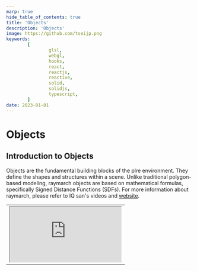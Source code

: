 ```yaml
---
marp: true
hide_table_of_contents: true
title: 'Objects'
description: 'Objects'
image: https://github.com/tseijp.png
keywords:
        [
                glsl,
                webgl,
                hooks,
                react,
                reactjs,
                reactive,
                solid,
                solidjs,
                typescript,
        ]
date: 2023-01-01
---
```


# Objects

## Introduction to Objects

Objects are the fundamental building blocks of the plre environment.
They define the shapes and structures within a scene.
Unlike traditional polygon-based modeling, raymarch objects are based on mathematical formulas,
specifically Signed Distance Functions (SDFs).
For more information about raymarch, please refer to IQ san's videos and [website][website].

[website]: https://iquilezles.org/articles/distfunctions/

<table>
        <td>
                <iframe src="https://www.youtube.com/embed/BFld4EBO2RE" />
        </td>
        <td>
                <iframe src="https://www.youtube.com/embed/8--5LwHRhjk" />
        </td>
</table>

{/* `Recommended Visualization: An image displaying a variety of 3D objects rendered in plre, highlighting the smoothness and detail achievable with formula-based modeling.` */}

## Incorporating External Resources

Through plre, users can seamlessly include shape definitions from external resources such as lygia.
This vast repository of pre-defined shapes can be tapped into,
ensuring that users don't always have to start from scratch.
By importing or referencing these resources,
a plethora of complex and beautiful structures can be incorporated into a scene effortlessly.

<table valign="top">
<td>

```cpp
// without lygia
float U_box(vec3 pos) {
  vec3 d = abs(pos) - vec3(1.);
  return min(max(d.x, max(d.y, d.z)), 0.)
             + length(max(d, 0.));
}
```

</td>
<td>

```cpp
// with lygia
#include "lygia/sdf/boxSDF.glsl"

float U_box(vec3 pos) {
  return boxSDF(pos, vec3(1.));
}
```

</td>
</table>

{/* `Recommended Visualization: A side-by-side comparison of a scene in plre without lygia-defined shapes and one with them. This will highlight the diversity and complexity achievable with external resources.` */}

## Crafting Unique Shapes with Mathematics

Users aren't limited to predefined shapes. If you understand the math behind it,
you can craft any shape imaginable using SDFs.
From basic shapes like spheres and cubes to more intricate fractals, the potential is limitless.

<table valign="top">
<td>
<img src="/img/3_objects_1.gif" />
</td>
<td>

```cpp
// It can be reproduced with the following code
#include "lygia/generative/fbm.glsl"

float U_formula(vec3 pos) {
  float f = fbm(pos);
  return pos.y - f;
}
```

</td>
</table>

{/* `Recommended Visualization: A GIF or video showcasing the transformation of a scene as new mathematical formulas are introduced. This will visually emphasize the flexibility and power of mathematical modeling in plre.` */}
